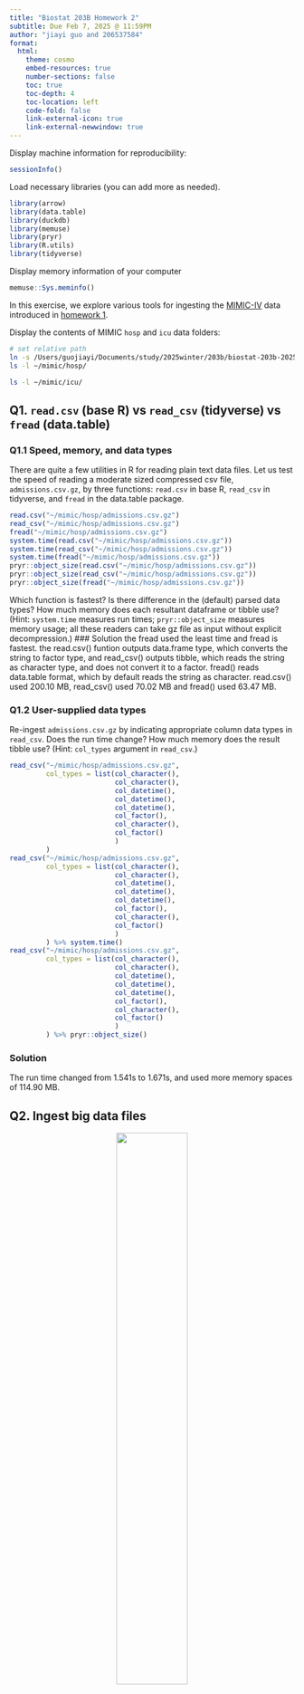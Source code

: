 ```yaml
---
title: "Biostat 203B Homework 2"
subtitle: Due Feb 7, 2025 @ 11:59PM
author: "jiayi guo and 206537584"
format:
  html:
    theme: cosmo
    embed-resources: true
    number-sections: false
    toc: true
    toc-depth: 4
    toc-location: left
    code-fold: false
    link-external-icon: true
    link-external-newwindow: true
---
```


Display machine information for reproducibility:
```r
sessionInfo()
```

Load necessary libraries (you can add more as needed).
```r
library(arrow)
library(data.table)
library(duckdb)
library(memuse)
library(pryr)
library(R.utils)
library(tidyverse)
```

Display memory information of your computer
```r
memuse::Sys.meminfo()
```

In this exercise, we explore various tools for ingesting the [MIMIC-IV](https://physionet.org/content/mimiciv/3.1/) data introduced in [homework 1](https://ucla-biostat-203b.github.io/2025winter/hw/hw1/hw1.html).

Display the contents of MIMIC `hosp` and `icu` data folders:

```bash
# set relative path
ln -s /Users/guojiayi/Documents/study/2025winter/203b/biostat-203b-2025-winter/mimic-iv-3.1 ~/mimic
ls -l ~/mimic/hosp/
```

```bash
ls -l ~/mimic/icu/
```

## Q1. `read.csv` (base R) vs `read_csv` (tidyverse) vs `fread` (data.table)

### Q1.1 Speed, memory, and data types

There are quite a few utilities in R for reading plain text data files. Let us test the speed of reading a moderate sized compressed csv file, `admissions.csv.gz`, by three functions: `read.csv` in base R, `read_csv` in tidyverse, and `fread` in the data.table package.
```r
read.csv("~/mimic/hosp/admissions.csv.gz")
read_csv("~/mimic/hosp/admissions.csv.gz")
fread("~/mimic/hosp/admissions.csv.gz")
system.time(read.csv("~/mimic/hosp/admissions.csv.gz"))
system.time(read_csv("~/mimic/hosp/admissions.csv.gz"))
system.time(fread("~/mimic/hosp/admissions.csv.gz"))
pryr::object_size(read.csv("~/mimic/hosp/admissions.csv.gz"))
pryr::object_size(read_csv("~/mimic/hosp/admissions.csv.gz"))
pryr::object_size(fread("~/mimic/hosp/admissions.csv.gz"))
```
Which function is fastest? Is there difference in the (default) parsed data types? How much memory does each resultant dataframe or tibble use? (Hint: `system.time` measures run times; `pryr::object_size` measures memory usage; all these readers can take gz file as input without explicit decompression.) 
### Solution
the fread used the least time and fread is fastest. the read.csv() funtion outputs data.frame type, which converts the string to factor type, and read_csv() outputs tibble, which reads the string as character type, and does not convert it to a factor. fread() reads data.table format, which by default reads the string as character.
read.csv() used 200.10 MB, read_csv() used 70.02 MB and fread() used 63.47 MB.

### Q1.2 User-supplied data types

Re-ingest `admissions.csv.gz` by indicating appropriate column data types in `read_csv`. Does the run time change? How much memory does the result tibble use? (Hint: `col_types` argument in `read_csv`.)
```r
read_csv("~/mimic/hosp/admissions.csv.gz", 
         col_types = list(col_character(), 
                          col_character(), 
                          col_datetime(), 
                          col_datetime(), 
                          col_datetime(), 
                          col_factor(), 
                          col_character(), 
                          col_factor()
                          )
         )
read_csv("~/mimic/hosp/admissions.csv.gz", 
         col_types = list(col_character(), 
                          col_character(), 
                          col_datetime(), 
                          col_datetime(), 
                          col_datetime(), 
                          col_factor(), 
                          col_character(), 
                          col_factor()
                          )
         ) %>% system.time()
read_csv("~/mimic/hosp/admissions.csv.gz", 
         col_types = list(col_character(), 
                          col_character(), 
                          col_datetime(), 
                          col_datetime(), 
                          col_datetime(), 
                          col_factor(), 
                          col_character(), 
                          col_factor()
                          )
         ) %>% pryr::object_size()

```
### Solution
The run time changed from 1.541s to 1.671s, and used more memory spaces of 114.90 MB.

## Q2. Ingest big data files

<p align="center">
  <img src="./bigfile.png" width="50%">
</p>

Let us focus on a bigger file, `labevents.csv.gz`, which is about 130x bigger than `admissions.csv.gz`.
```bash
ls -l ~/mimic/hosp/labevents.csv.gz
```
Display the first 10 lines of this file.
```bash
zcat < ~/mimic/hosp/labevents.csv.gz | head -10
```

### Q2.1 Ingest `labevents.csv.gz` by `read_csv`

<p align="center">
  <img src="./readr_logo.png" width="20%">
</p>

Try to ingest `labevents.csv.gz` using `read_csv`. What happens? If it takes more than 3 minutes on your computer, then abort the program and report your findings. 
```r
read_csv("~/mimic/hosp/labevents.csv.gz")
```
#### Solution
it took too long time more than 10 minutes and I aborted the program.
### Q2.2 Ingest selected columns of `labevents.csv.gz` by `read_csv`

Try to ingest only columns `subject_id`, `itemid`, `charttime`, and `valuenum` in `labevents.csv.gz` using `read_csv`.  Does this solve the ingestion issue? (Hint: `col_select` argument in `read_csv`.)
```r
read_csv("~/mimic/hosp/labevents.csv.gz",  
         col_select = c(subject_id,  
                        itemid,  
                        charttime,  
                        valuenum
                        )
         )
```
#### Solution
it still took long time about ten minutes but I succeeded finally.
I guess the dataset of selected columns is smaller so I can use read_csv to ingest.
### Q2.3 Ingest a subset of `labevents.csv.gz`

<p align="center">
  <img src="./linux_logo.png" width="20%">
</p>

Our first strategy to handle this big data file is to make a subset of the `labevents` data.  Read the [MIMIC documentation](https://mimic.mit.edu/docs/iv/modules/hosp/labevents/) for the content in data file `labevents.csv`.

In later exercises, we will only be interested in the following lab items: creatinine (50912), potassium (50971), sodium (50983), chloride (50902), bicarbonate (50882), hematocrit (51221), white blood cell count (51301), and glucose (50931) and the following columns: `subject_id`, `itemid`, `charttime`, `valuenum`. Write a Bash command to extract these columns and rows from `labevents.csv.gz` and save the result to a new file `labevents_filtered.csv.gz` in the current working directory. (Hint: Use `zcat <` to pipe the output of `labevents.csv.gz` to `awk` and then to `gzip` to compress the output. Do **not** put `labevents_filtered.csv.gz` in Git! To save render time, you can put `#| eval: false` at the beginning of this code chunk. TA will change it to `#| eval: true` before rendering your qmd file.)
```bash
#| eval: false
zcat < ~/mimic/hosp/labevents.csv.gz | awk -F, '
BEGIN {OFS = ", "}
{
    if ($5 == 50912 || $5 == 50971 || $5 == 50983 || 
        $5 == 50902 || $5 == 50882 || $5 == 51221 || 
        $5 == 51301 || $5 == 50931)
        {print $2, $5, $7, $10}
}
' | gzip >  ~/mimic/labevents_filtered.csv.gz
```

Display the first 10 lines of the new file `labevents_filtered.csv.gz`. How many lines are in this new file, excluding the header? How long does it take `read_csv` to ingest `labevents_filtered.csv.gz`?
#### Solution
There are 32679895 lines in the new file and it took ~16s to ingest the new file.
```r
library(tidyverse)
system.time({
  labevents_filtered <- read_csv("~/mimic/labevents_filtered.csv.gz")
})
head(labevents_filtered, 10)
num_rows <- nrow(labevents_filtered)
```

### Q2.4 Ingest `labevents.csv` by Apache Arrow

<p align="center">
  <img src="./arrow_logo.png" width="30%">
</p>

Our second strategy is to use [Apache Arrow](https://arrow.apache.org/) for larger-than-memory data analytics. Unfortunately Arrow does not work with gz files directly. First decompress `labevents.csv.gz` to `labevents.csv` and put it in the current working directory (do not add it in git!). To save render time, put `#| eval: false` at the beginning of this code chunk. TA will change it to `#| eval: true` when rendering your qmd file.

```bash
#| eval: false
gzcat ~/mimic/hosp/labevents.csv.gz > labevents.csv
```

Then use [`arrow::open_dataset`](https://arrow.apache.org/docs/r/reference/open_dataset.html) to ingest `labevents.csv`, select columns, and filter `itemid` as in Q2.3. How long does the ingest+select+filter process take? Display the number of rows and the first 10 rows of the result tibble, and make sure they match those in Q2.3. (Hint: use `dplyr` verbs for selecting columns and filtering rows.)
#### Solution
The process took approximate 60s. And the tibble has 32679896 rows.

```r
library(arrow)
library(dplyr)

dataset_arrow <- arrow::open_dataset(
  sources = "~/mimic/labevents.csv", 
  schema = NULL, 
  format = "csv"
)
filter_arrow <- dataset_arrow %>%
  select(subject_id, itemid, charttime, valuenum) %>%
  filter(
    itemid %in% c(
      50912, 50971, 50983, 50902, 
      50882, 51221, 51301, 50931
    )
  ) %>%
  collect()
head(filter_arrow, 10)
nrow(filter_arrow)
system.time(filter_arrow <- dataset_arrow %>%
  select(subject_id, itemid, charttime, valuenum) %>%
  filter(
    itemid %in% c(
      50912, 50971, 50983, 50902, 
      50882, 51221, 51301, 50931)
  ) %>%
  collect())
```

Write a few sentences to explain what is Apache Arrow. Imagine you want to explain it to a layman in an elevator. 
#### Solution 
The apache arrow is like a big square that we can use to take a new approach to parades. Without a square, we would have to call out each soldier and review them in turn, which is time-consuming. But apache arrow provides a square so that we can make the soldiers according to the order of the team into the square waiting for the parade, so do not have to review all the soldiers in turn, saving a lot of time. At the same time, we can also order the soldiers to enter the square in order, so we don't have to review all the soldiers, which saves a lot of time. And in this square the soldiers use a new language, not English or Spanish, so that all can understand each other.

### Q2.5 Compress `labevents.csv` to Parquet format and ingest/select/filter

<p align="center">
  <img src="./parquet_logo.png" width="30%">
</p>

Re-write the csv file `labevents.csv` in the binary Parquet format (Hint: [`arrow::write_dataset`](https://arrow.apache.org/docs/r/reference/write_dataset.html).) How large is the Parquet file(s)? How long does the ingest+select+filter process of the Parquet file(s) take? Display the number of rows and the first 10 rows of the result tibble and make sure they match those in Q2.3. (Hint: use `dplyr` verbs for selecting columns and filtering rows.)
#### Solution
The Parquet file is 2731040379 bytes or ~2.5GB. The ingest+select+filter process of the Parquet file takes ~13s. The number of rows is 32679896.
```r
dataset_arrow_2 <- arrow::open_dataset(
  sources = "~/mimic/labevents.csv", 
  schema = NULL, 
  format = "csv"
)
arrow::write_dataset(
  dataset_arrow_2, 
  path = "~/mimic", 
  format = "parquet"
)
file_size_bytes <- file.info("part-0.parquet")$size
file_size_gb <- file_size_bytes / (1024^3)
system.time({
  dataset_parquet <- arrow::open_dataset("~/mimic/part-0.parquet")   
  filter_parquet <- dataset_parquet %>%
  select(subject_id, itemid, charttime, valuenum) %>%
  filter(
    itemid %in% c(
      50912, 50971, 50983, 50902, 
      50882, 51221, 51301, 50931
    )
  ) %>%
  collect()
  })
head(filter_parquet, 10)
nrow(filter_parquet)

```
Write a few sentences to explain what is the Parquet format. Imagine you want to explain it to a layman in an elevator.
#### Solution
Parquet is a new smarter and more efficient way of storing weapons, like storing weapons, which are traditionally stacked in warehouses and not categorized. But parquet weapons are categorized and will be the same category of weapons are tied to a rope, so that you need to find a certain kind of weapons do not have to look through all the weapons, just need to look at the rope tied to all the weapons will be enough. Saves time.

### Q2.6 DuckDB

<p align="center">
  <img src="./duckdb_logo.png" width="20%">
</p>

Ingest the Parquet file, convert it to a DuckDB table by [`arrow::to_duckdb`](https://arrow.apache.org/docs/r/reference/to_duckdb.html), select columns, and filter rows as in Q2.5. How long does the ingest+convert+select+filter process take? Display the number of rows and the first 10 rows of the result tibble and make sure they match those in Q2.3. (Hint: use `dplyr` verbs for selecting columns and filtering rows.)
```r
library(duckdb)
dataset_parquet_Q2.6 <- open_dataset(
  sources = "~/mimic/part-0.parquet", 
  format = "parquet"
)
con <- dbConnect(duckdb::duckdb())
system.time({
  # Convert Parquet dataset to DuckDB
  dataset_duckdb <- arrow::to_duckdb(dataset_parquet_Q2.6, con)
  # Select columns and filter rows
  filter_duckdb <- dataset_duckdb %>%
    select(subject_id, itemid, charttime, valuenum) %>%
    filter(
      itemid %in% c(50912, 50971, 50983, 50902, 
                    50882, 51221, 51301, 50931)
    ) %>%
    collect()  
})
dbDisconnect(con, shutdown = TRUE)
head(filter_duckdb, 10)
nrow(filter_duckdb)
```
Write a few sentences to explain what is DuckDB. Imagine you want to explain it to a layman in an elevator.
#### Solution
The DuckDB is like a walkie-talkie, and every soldier was given one so that when giving orders to the soldiers there was no need to have them gather in the square, but rather to find out directly through the walkie-talkie which soldiers needed to carry out the orders and have them do so.

## Q3. Ingest and filter `chartevents.csv.gz`

[`chartevents.csv.gz`](https://mimic.mit.edu/docs/iv/modules/icu/chartevents/) contains all the charted data available for a patient. During their ICU stay, the primary repository of a patient’s information is their electronic chart. The `itemid` variable indicates a single measurement type in the database. The `value` variable is the value measured for `itemid`. The first 10 lines of `chartevents.csv.gz` are
```bash
zcat < ~/mimic/icu/chartevents.csv.gz | head -10
```
How many rows? 433 millions.
```bash
#| eval: false
zcat < ~/mimic/icu/chartevents.csv.gz | tail -n +2 | wc -l
```
[`d_items.csv.gz`](https://mimic.mit.edu/docs/iv/modules/icu/d_items/) is the dictionary for the `itemid` in `chartevents.csv.gz`.
```bash
#| eval: false
zcat < ~/mimic/icu/d_items.csv.gz | head -10
```
In later exercises, we are interested in the vitals for ICU patients: heart rate (220045), mean non-invasive blood pressure (220181), systolic non-invasive blood pressure (220179), body temperature in Fahrenheit (223761), and respiratory rate (220210). Retrieve a subset of `chartevents.csv.gz` only containing these items, using the favorite method you learnt in Q2. 
```r
dataset_arrow_Q3 <- arrow::open_dataset(
  sources = "~/mimic/icu/chartevents.csv.gz", 
  format = "csv"
)
filtered_dataset_Q3 <- dataset_arrow_Q3 %>%
  filter(itemid %in% c(220045, 220181, 220179, 223761, 220210)) %>%
  select(subject_id, itemid, charttime, value) %>%
  collect()
nrow(filtered_dataset_Q3)
head(filtered_dataset_Q3, 10)
```

Document the steps and show code. Display the number of rows and the first 10 rows of the result tibble.
### Solution
The file has 30195426 rows.

